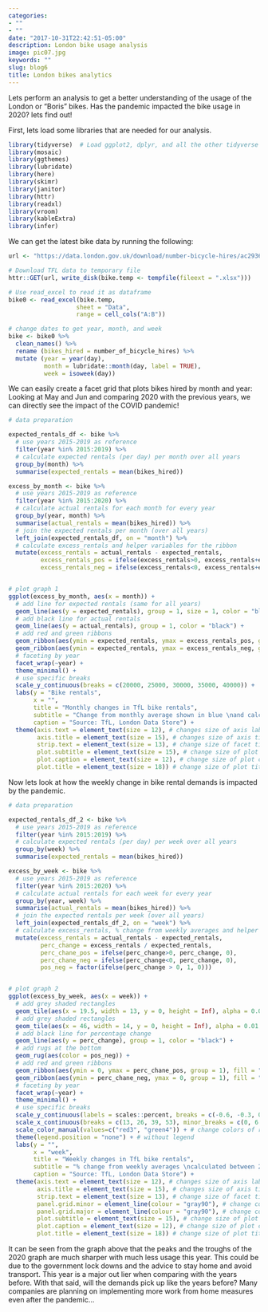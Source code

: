 ```yaml
---
categories:
- ""
- ""
date: "2017-10-31T22:42:51-05:00"
description: London bike usage analysis
image: pic07.jpg
keywords: ""
slug: blog6
title: London bikes analytics
---
```


Lets perform an analysis to get a better understanding of the usage of the London or "Boris" bikes. Has the pandemic impacted the bike usage in 2020? lets find out!

First, lets load some libraries that are needed for our analysis.
```r
library(tidyverse)  # Load ggplot2, dplyr, and all the other tidyverse packages
library(mosaic)
library(ggthemes)
library(lubridate)
library(here)
library(skimr)
library(janitor)
library(httr)
library(readxl)
library(vroom)
library(kableExtra)
library(infer)
```


 We can get the latest bike data by running the following:

```r
url <- "https://data.london.gov.uk/download/number-bicycle-hires/ac29363e-e0cb-47cc-a97a-e216d900a6b0/tfl-daily-cycle-hires.xlsx"

# Download TFL data to temporary file
httr::GET(url, write_disk(bike.temp <- tempfile(fileext = ".xlsx")))

# Use read_excel to read it as dataframe
bike0 <- read_excel(bike.temp,
                   sheet = "Data",
                   range = cell_cols("A:B"))

# change dates to get year, month, and week
bike <- bike0 %>% 
  clean_names() %>% 
  rename (bikes_hired = number_of_bicycle_hires) %>% 
  mutate (year = year(day),
          month = lubridate::month(day, label = TRUE),
          week = isoweek(day))
```

We can easily create a facet grid that plots bikes hired by month and year:
Looking at May and Jun and comparing 2020 with the previous years, we can directly see the impact of the COVID pandemic!

```r

# data preparation

expected_rentals_df <- bike %>% 
  # use years 2015-2019 as reference
  filter(year %in% 2015:2019) %>% 
  # calculate expected rentals (per day) per month over all years
  group_by(month) %>% 
  summarise(expected_rentals = mean(bikes_hired))

excess_by_month <- bike %>% 
  # use years 2015-2019 as reference
  filter(year %in% 2015:2020) %>% 
  # calculate actual rentals for each month for every year
  group_by(year, month) %>% 
  summarise(actual_rentals = mean(bikes_hired)) %>% 
  # join the expected rentals per month (over all years)
  left_join(expected_rentals_df, on = "month") %>% 
  # calculate excess_rentals and helper variables for the ribbon
  mutate(excess_rentals = actual_rentals - expected_rentals,
         excess_rentals_pos = ifelse(excess_rentals>0, excess_rentals+expected_rentals, expected_rentals),
         excess_rentals_neg = ifelse(excess_rentals<0, excess_rentals+expected_rentals, expected_rentals))


# plot graph 1
ggplot(excess_by_month, aes(x = month)) +
  # add line for expected rentals (same for all years)
  geom_line(aes(y = expected_rentals), group = 1, size = 1, color = "blue") +
  # add black line for actual rentals 
  geom_line(aes(y = actual_rentals), group = 1, color = "black") +
  # add red and green ribbons
  geom_ribbon(aes(ymin = expected_rentals, ymax = excess_rentals_pos, group = 1), fill = "green4", alpha = 0.2) +
  geom_ribbon(aes(ymin = expected_rentals, ymax = excess_rentals_neg, group = 1), fill = "red3", alpha = 0.2) +
  # faceting by year
  facet_wrap(~year) +
  theme_minimal() +
  # use specific breaks
  scale_y_continuous(breaks = c(20000, 25000, 30000, 35000, 40000)) +
  labs(y = "Bike rentals",
       x = "",
       title = "Monthly changes in TfL bike rentals",
       subtitle = "Change from monthly average shown in blue \nand calculated between 2015-2019",
       caption = "Source: TfL, London Data Store") +
  theme(axis.text = element_text(size = 12), # changes size of axis labels,
        axis.title = element_text(size = 15), # changes size of axis titles,
        strip.text = element_text(size = 13), # change size of facet titles
        plot.subtitle = element_text(size = 15), # change size of plot subtitle
        plot.caption = element_text(size = 12), # change size of plot caption
        plot.title = element_text(size = 18)) # change size of plot title

```

Now lets look at how the weekly change in bike rental demands is impacted by the pandemic.

```r

# data preparation

expected_rentals_df_2 <- bike %>% 
  # use years 2015-2019 as reference
  filter(year %in% 2015:2019) %>% 
  # calculate expected rentals (per day) per week over all years
  group_by(week) %>% 
  summarise(expected_rentals = mean(bikes_hired))

excess_by_week <- bike %>% 
  # use years 2015-2019 as reference
  filter(year %in% 2015:2020) %>% 
  # calculate actual rentals for each week for every year
  group_by(year, week) %>% 
  summarise(actual_rentals = mean(bikes_hired)) %>% 
  # join the expected rentals per week (over all years)
  left_join(expected_rentals_df_2, on = "week") %>% 
  # calculate excess_rentals, % change from weekly averages and helper variables for the ribbon and the rugs
  mutate(excess_rentals = actual_rentals - expected_rentals,
         perc_change = excess_rentals / expected_rentals,
         perc_chane_pos = ifelse(perc_change>0, perc_change, 0),
         perc_chane_neg = ifelse(perc_change<0, perc_change, 0),
         pos_neg = factor(ifelse(perc_change > 0, 1, 0)))


# plot graph 2
ggplot(excess_by_week, aes(x = week)) +
  # add grey shaded rectangles
  geom_tile(aes(x = 19.5, width = 13, y = 0, height = Inf), alpha = 0.01, fill = "gray78") +
  # add grey shaded rectangles
  geom_tile(aes(x = 46, width = 14, y = 0, height = Inf), alpha = 0.01, fill = "gray78") +
  # add black line for percentage change
  geom_line(aes(y = perc_change), group = 1, color = "black") +
  # add rugs at the bottom
  geom_rug(aes(color = pos_neg)) +
  # add red and green ribbons
  geom_ribbon(aes(ymin = 0, ymax = perc_chane_pos, group = 1), fill = "green4", alpha = 0.2) +
  geom_ribbon(aes(ymin = perc_chane_neg, ymax = 0, group = 1), fill = "red3", alpha = 0.2) +
  # faceting by year
  facet_wrap(~year) +
  theme_minimal() +
  # use specific breaks
  scale_y_continuous(labels = scales::percent, breaks = c(-0.6, -0.3, 0, 0.3, 0.6), minor_breaks = c(-0.45, -0.15, 0.15, 0.45)) +
  scale_x_continuous(breaks = c(13, 26, 39, 53), minor_breaks = c(0, 6.5, 19.5, 32.5, 45.5)) +
  scale_color_manual(values=c("red3", "green4")) + # change colors of rugs
  theme(legend.position = "none") + # without legend
  labs(y = "",
       x = "week",
       title = "Weekly changes in TfL bike rentals",
       subtitle = "% change from weekly averages \ncalculated between 2015-2019",
       caption = "Source: TfL, London Data Store") +
  theme(axis.text = element_text(size = 12), # changes size of axis labels,
        axis.title = element_text(size = 15), # changes size of axis titles,
        strip.text = element_text(size = 13), # change size of facet titles
        panel.grid.minor = element_line(colour = "gray90"), # change color of minor grid
        panel.grid.major = element_line(colour = "gray90"), # change color of major grid
        plot.subtitle = element_text(size = 15), # change size of plot subtitle
        plot.caption = element_text(size = 12), # change size of plot caption
        plot.title = element_text(size = 18)) # change size of plot title

```
It can be seen from the graph above that the peaks and the troughs of the 2020 graph are much sharper with much less usage this year. This could be due to the government lock downs and the advice to stay home and avoid transport. This year is a major out lier when comparing with the years before. With that said, will the demands pick up like the years before? Many companies are planning on implementing more work from home measures even after the pandemic...
